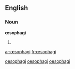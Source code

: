 {{also|oesophagi}}
==English==

===Noun===
'''œsophagi'''

# {{irregular plural of|œsophagus}}

[[Category:British English forms|oesophagi]]
[[Category:English irregular plurals ending in "-i"|oesophagi]]
[[Category:English terms spelled with Œ|oesophagi]]

[[ar:œsophagi]]
[[fr:œsophagi]]